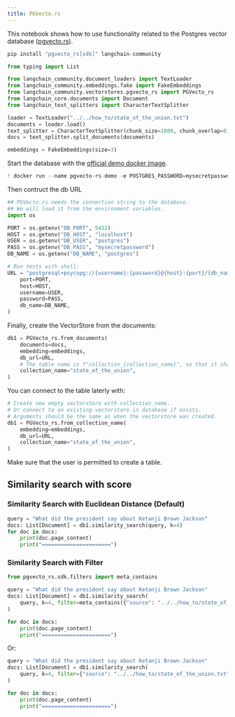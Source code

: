 ```yaml
---
title: PGVecto.rs
---
```


This notebook shows how to use functionality related to the Postgres vector database ([pgvecto.rs](https://github.com/tensorchord/pgvecto.rs)).

```python
pip install "pgvecto_rs[sdk]" langchain-community
```

```python
from typing import List

from langchain_community.document_loaders import TextLoader
from langchain_community.embeddings.fake import FakeEmbeddings
from langchain_community.vectorstores.pgvecto_rs import PGVecto_rs
from langchain_core.documents import Document
from langchain_text_splitters import CharacterTextSplitter
```

```python
loader = TextLoader("../../how_to/state_of_the_union.txt")
documents = loader.load()
text_splitter = CharacterTextSplitter(chunk_size=1000, chunk_overlap=0)
docs = text_splitter.split_documents(documents)

embeddings = FakeEmbeddings(size=3)
```

Start the database with the [official demo docker image](https://github.com/tensorchord/pgvecto.rs#installation).

```python
! docker run --name pgvecto-rs-demo -e POSTGRES_PASSWORD=mysecretpassword -p 5432:5432 -d tensorchord/pgvecto-rs:latest
```

Then contruct the db URL

```python
## PGVecto.rs needs the connection string to the database.
## We will load it from the environment variables.
import os

PORT = os.getenv("DB_PORT", 5432)
HOST = os.getenv("DB_HOST", "localhost")
USER = os.getenv("DB_USER", "postgres")
PASS = os.getenv("DB_PASS", "mysecretpassword")
DB_NAME = os.getenv("DB_NAME", "postgres")

# Run tests with shell:
URL = "postgresql+psycopg://{username}:{password}@{host}:{port}/{db_name}".format(
    port=PORT,
    host=HOST,
    username=USER,
    password=PASS,
    db_name=DB_NAME,
)
```

Finally, create the VectorStore from the documents:

```python
db1 = PGVecto_rs.from_documents(
    documents=docs,
    embedding=embeddings,
    db_url=URL,
    # The table name is f"collection_{collection_name}", so that it should be unique.
    collection_name="state_of_the_union",
)
```

You can connect to the table laterly with:

```python
# Create new empty vectorstore with collection_name.
# Or connect to an existing vectorstore in database if exists.
# Arguments should be the same as when the vectorstore was created.
db1 = PGVecto_rs.from_collection_name(
    embedding=embeddings,
    db_url=URL,
    collection_name="state_of_the_union",
)
```

Make sure that the user is permitted to create a table.

## Similarity search with score

### Similarity Search with Euclidean Distance (Default)

```python
query = "What did the president say about Ketanji Brown Jackson"
docs: List[Document] = db1.similarity_search(query, k=4)
for doc in docs:
    print(doc.page_content)
    print("======================")
```

### Similarity Search with Filter

```python
from pgvecto_rs.sdk.filters import meta_contains

query = "What did the president say about Ketanji Brown Jackson"
docs: List[Document] = db1.similarity_search(
    query, k=4, filter=meta_contains({"source": "../../how_to/state_of_the_union.txt"})
)

for doc in docs:
    print(doc.page_content)
    print("======================")
```

Or:

```python
query = "What did the president say about Ketanji Brown Jackson"
docs: List[Document] = db1.similarity_search(
    query, k=4, filter={"source": "../../how_to/state_of_the_union.txt"}
)

for doc in docs:
    print(doc.page_content)
    print("======================")
```
